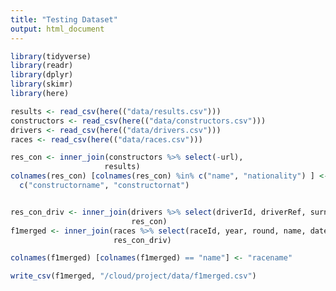 ```yaml
---
title: "Testing Dataset"
output: html_document
---
```


```r
library(tidyverse)
library(readr)
library(dplyr)
library(skimr)
library(here)
```


```r
results <- read_csv(here(("data/results.csv")))
constructors <- read_csv(here(("data/constructors.csv")))
drivers <- read_csv(here(("data/drivers.csv")))
races <- read_csv(here(("data/races.csv")))

res_con <- inner_join(constructors %>% select(-url), 
                     results)
colnames(res_con) [colnames(res_con) %in% c("name", "nationality") ] <- 
  c("constructorname", "constructornat")


res_con_driv <- inner_join(drivers %>% select(driverId, driverRef, surname),
                           res_con)
f1merged <- inner_join(races %>% select(raceId, year, round, name, date),
                       res_con_driv)

colnames(f1merged) [colnames(f1merged) == "name"] <- "racename"

write_csv(f1merged, "/cloud/project/data/f1merged.csv")
```



